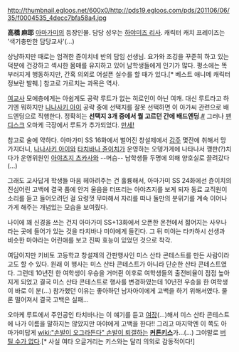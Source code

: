 http://thumbnail.egloos.net/600x0/http://pds19.egloos.com/pds/201106/06/35/f0004535_4decc7bfa58a4.jpg

'''高橋 麻耶''' [[아마가미]]의 등장인물. 담당 성우는 [[하야미즈 리사]]. 캐릭터 캐치 프레이즈는 '색기충만한 담당교사'(…)

상냥하지만 때로는 엄격한 쥰이치네 반의 담임 선생님. 요가와 조깅을 꾸준히 하고 있는 덕분에 건강하고 섹시한 몸매를 유지하고 있어 남학생들에게 인기가 많다. 평소에는 똑 부러지게 행동하지만, 간혹 의외로 어설픈 실수를 할 때가 있다.[* 베스트 애니메 캐릭터 정보란 발췌.] 참고로 가르치는 과목은 역사.

[[여교사]] 모에층에게는 아쉽게도 공략 루트가 없는 히로인이 아닌 여캐. 대신 루트라고 하기엔 뭐하지만 [[나나사키 아이]] 공략 중에 선택지를 잘못 선택하면 이 아가씨 관련으로 배드엔딩으로 직행한다. 정확히는 '''선택지 3개 중에서 뭘 고르던 간에 배드엔딩'''.[http://axelsaga.egloos.com/4323072 #] 그러나 [[팬디스크]] 오마케 극장에서 루트가 추가되었다. [http://ruliweb.daum.net/ruliboard/read.htm?main=ani&table=img_screen_packpc&left=g&find=id&ftext=g2a412&num=37012 만세!]

참고로 술에 약하다. 아마가미 SS 16화에서 벌어진 창설제에서 [[감주]] 몇잔에 취해서 망가지더니, [[나나사키 아이]]와 [[타치바나 쥰이치]]가 운영하는 오뎅가게에 나타나서 깽판(?)치다가 운영위원인 [[아야츠지 츠카사]]와 --머슴-- 남학생들 두명에 의해 양호실로 끌려갔다(…)

그래도 교사답게 학생들 마음 헤아려주는 건 훌륭해서, 아마가미 SS 24화에선 쥰이치의 진심어린 고백에 결국 품에 안겨 울음을 터뜨리는 아야츠지를 보게 되자 동료 교직원이 소리를 듣고 들어오려던 걸 요령껏 무마해서 자리를 떠나 둘만의 분위기를 계속 이어나가게 해주는 개념있는 모습을 보여줬다.

나이에 꽤 신경을 쓰는 건지 아마가미 SS+13화에서 오픈한 온천에서 젊어지는 사우나라는 곳에 들어가 있는 것을 타치바나 미야에게 들킨다. 그 뒤 미야는 타카하시 선생과 비슷한 마야라는 어린애를 보고 진짜 효능이 있었던 것으로 착각.

여담이지만 키비토 고등학교 창설제의 간판행사인 미스 산타 콘테스트를 만든 사람이라고도 할 수 있다. 원래 이 행사는 미스 산타 콘테스트가 아니라 단순한 산타 콘테스트였다. 그런데 10년전 한 여학생이 우승을 거머쥔 이후로 여학생들의 출전비율이 점점 높아지게 되었고 결국 미스 산타 콘테스트로 행사를 변경하였는데 10년전 우승을 한 여학생이 바로 이 분(…) 참가했던 이유는 좋아하던 남자아이에게 고백을 하기 위해서였다. 물론 떨어져서 결국 고백은 실패…

오마케 루트에서 주인공인 타치바나는 이 얘기를 듣고 [[여장]](…)해서 미스 산타 콘테스트에 나가 이름을 말하지는 않았지만 마야에게 고백을 한다!! 그리고 마지막엔 이 쪽도 아마가미답게 [[wiki:"손발이 오그라든다" 손발이 퇴갤하는]] '''[http://g2a41.egloos.com/1907489 커튼키스]'''가…(…) 그야말로 [[버틸 수가 없다]].[* 사실 여타 오글거리는 키스와는 달리 의외로 감동적이다!]
